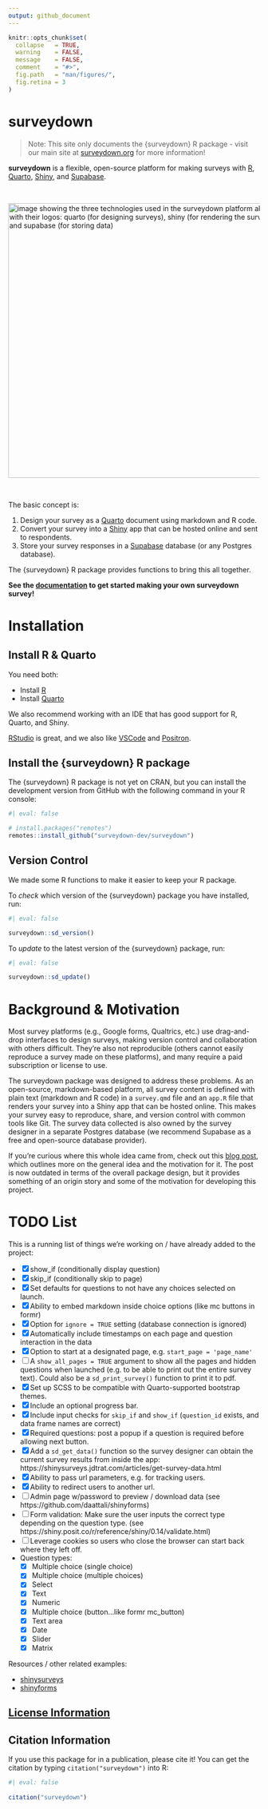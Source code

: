 ```yaml
---
output: github_document
---
```


<!-- README.md is generated from README.Rmd. Please edit this file -->

```r
knitr::opts_chunk$set(
  collapse   = TRUE,
  warning    = FALSE,
  message    = FALSE,
  comment    = "#>",
  fig.path   = "man/figures/",
  fig.retina = 3
)
```

# surveydown

> Note: This site only documents the {surveydown} R package - visit our main site at [surveydown.org](https://surveydown.org) for more information!

**surveydown** is a flexible, open-source platform for making surveys with [R](https://www.r-project.org/), [Quarto](https://quarto.org/), [Shiny](https://shiny.posit.co/), and [Supabase](https://supabase.com/).

<br>
<div align="center">
  <img src='man/figures/technologies.png' width="550px" alt="image showing the three technologies used in the surveydown platform along with their logos: quarto (for designing surveys), shiny (for rendering the survey), and supabase (for storing data)"/>
</div>
<br>

The basic concept is:

1. Design your survey as a [Quarto](https://quarto.org/) document using markdown and R code.
2. Convert your survey into a [Shiny](https://shiny.posit.co/) app that can be hosted online and sent to respondents.
3. Store your survey responses in a [Supabase](https://supabase.com/) database (or any Postgres database).

The {surveydown} R package provides functions to bring this all together.

**See the [documentation](https://surveydown.org) to get started making your own surveydown survey!**

# Installation

## Install R & Quarto

You need both: 

- Install [R](https://CRAN.R-project.org/)
- Install [Quarto](https://quarto.org/)

We also recommend working with an IDE that has good support for R, Quarto, and Shiny.

[RStudio](https://www.rstudio.com/categories/rstudio-ide/) is great, and we also like [VSCode](https://code.visualstudio.com) and [Positron](https://github.com/posit-dev/positron).

## Install the {surveydown} R package

The {surveydown} R package is not yet on CRAN, but you can install the development version from GitHub with the following command in your R console:

```r
#| eval: false

# install.packages("remotes")
remotes::install_github("surveydown-dev/surveydown")
```

## Version Control

We made some R functions to make it easier to keep your R package.

To _check_ which version of the {surveydown} package you have installed, run:

```r
#| eval: false

surveydown::sd_version()
```

To _update_ to the latest version of the {surveydown} package, run:

```r
#| eval: false

surveydown::sd_update()
```

# Background & Motivation

Most survey platforms (e.g., Google forms, Qualtrics, etc.) use drag-and-drop interfaces to design surveys, making version control and collaboration with others difficult. They're also not reproducible (others cannot easily reproduce a survey made on these platforms), and many require a paid subscription or license to use.

The surveydown package was designed to address these problems. As an open-source, markdown-based platform, all survey content is defined with plain text (markdown and R code) in a `survey.qmd` file and an `app.R` file that renders your survey into a Shiny app that can be hosted online. This makes your survey easy to reproduce, share, and version control with common tools like Git. The survey data collected is also owned by the survey designer in a separate Postgres database (we recommend Supabase as a free and open-source database provider).

If you're curious where this whole idea came from, check out this [blog post](https://www.jhelvy.com/blog/2023-04-06-markdown-surveys/), which outlines more on the general idea and the motivation for it. The post is now outdated in terms of the overall package design, but it provides something of an origin story and some of the motivation for developing this project.

# TODO List

This is a running list of things we're working on / have already added to the project:

- [x] show_if (conditionally display question)
- [x] skip_if (conditionally skip to page)
- [x] Set defaults for questions to not have any choices selected on launch.
- [x] Ability to embed markdown inside choice options (like mc buttons in formr)
- [x] Option for `ignore = TRUE` setting (database connection is ignored)
- [x] Automatically include timestamps on each page and question interaction in the data
- [x] Option to start at a designated page, e.g. `start_page = 'page_name'`
- [ ] A `show_all_pages = TRUE` argument to show all the pages and hidden questions when launched (e.g. to be able to print out the entire survey text). Could also be a `sd_print_survey()` function to print it to pdf.
- [x] Set up SCSS to be compatible with Quarto-supported bootstrap themes.
- [x] Include an optional progress bar.
- [x] Include input checks for `skip_if` and `show_if` (`question_id` exists, and data frame names are correct)
- [x] Required questions: post a popup if a question is required before allowing next button.
- [x] Add a `sd_get_data()` function so the survey designer can obtain the current survey results from inside the app: https://shinysurveys.jdtrat.com/articles/get-survey-data.html
- [x] Ability to pass url parameters, e.g. for tracking users.
- [x] Ability to redirect users to another url.
- [ ] Admin page w/password to preview / download data (see https://github.com/daattali/shinyforms)
- [ ] Form validation: Make sure the user inputs the correct type depending on the question type. (see https://shiny.posit.co/r/reference/shiny/0.14/validate.html)
- [ ] Leverage cookies so users who close the browser can start back where they left off.
- Question types:
  - [x] Multiple choice (single choice)
  - [x] Multiple choice (multiple choices)
  - [x] Select
  - [x] Text
  - [x] Numeric
  - [x] Multiple choice (button...like formr mc_button)
  - [x] Text area
  - [x] Date
  - [x] Slider
  - [x] Matrix


Resources / other related examples:

- [shinysurveys](https://github.com/jdtrat/shinysurveys)
- [shinyforms](https://github.com/daattali/shinyforms)

## [License Information](https://github.com/surveydown-dev/surveydown/blob/master/LICENSE.md)

## Citation Information

If you use this package for in a publication, please cite it! You can get the citation by typing `citation("surveydown")` into R:

```r
#| eval: false
 
citation("surveydown")
```

